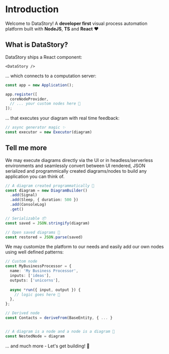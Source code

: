 # Introduction
Welcome to DataStory! A **developer first** visual process automation platform built with **NodeJS**, **TS** and **React** ❤️
<br />


<Hero />

## What is DataStory?
DataStory ships a React component:
```tsx
<DataStory />
```
... which connects to a computation server:
```ts
const app = new Application();

app.register([
  coreNodeProvider,
  // ... your custom nodes here 💫
]);
```

... that executes your diagram with real time feedback:
```ts
// async generator magic ✨
const executor = new Executor(diagram)
```

## Tell me more

We may execute diagrams directly via the UI or in headless/serverless environments and seamlessly convert between UI rendered, JSON serialized and programmically created diagrams/nodes to build any application you can think of.
```ts
// A diagram created programmatically 🤖
const diagram = new DiagramBuilder()
  .add(Signal)
  .add(Sleep, { duration: 500 })
  .add(ConsoleLog)
  .get()

// Serializable 📦
const saved = JSON.stringify(diagram)

// Open saved diagrams 🔧
const restored = JSON.parse(saved)
```

We may customize the platform to our needs and easily add our own nodes using well defined patterns:
```ts
// Custom node
const MyBusinessProcessor = {
  name: 'My Business Processor',
  inputs: ['ideas'],
  outputs: ['unicorns'],
  
  async *run({ input, output }) {
    // logic goes here 🧠
  },
};

// Derived node
const Contacts = deriveFrom(BaseEntity, { ... }


// A diagram is a node and a node is a diagram 🤯
const NestedNode = diagram
```

... and much more - Let's get building! 🚀